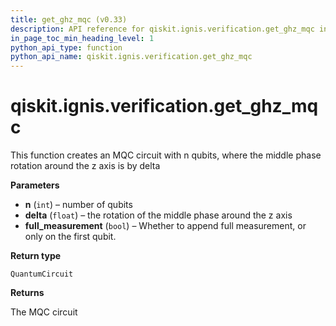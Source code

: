 ```yaml
---
title: get_ghz_mqc (v0.33)
description: API reference for qiskit.ignis.verification.get_ghz_mqc in qiskit v0.33
in_page_toc_min_heading_level: 1
python_api_type: function
python_api_name: qiskit.ignis.verification.get_ghz_mqc
---
```


<span id="qiskit-ignis-verification-get-ghz-mqc" />

# qiskit.ignis.verification.get\_ghz\_mqc

<Function id="qiskit.ignis.verification.get_ghz_mqc" isDedicatedPage={true} github="https://github.com/qiskit-community/qiskit-ignis/tree/stable/0.7/qiskit/ignis/verification/entanglement/linear.py" signature="get_ghz_mqc(n, delta, full_measurement=True)">
  This function creates an MQC circuit with n qubits, where the middle phase rotation around the z axis is by delta

  **Parameters**

  *   **n** (`int`) – number of qubits
  *   **delta** (`float`) – the rotation of the middle phase around the z axis
  *   **full\_measurement** (`bool`) – Whether to append full measurement, or only on the first qubit.

  **Return type**

  `QuantumCircuit`

  **Returns**

  The MQC circuit
</Function>

